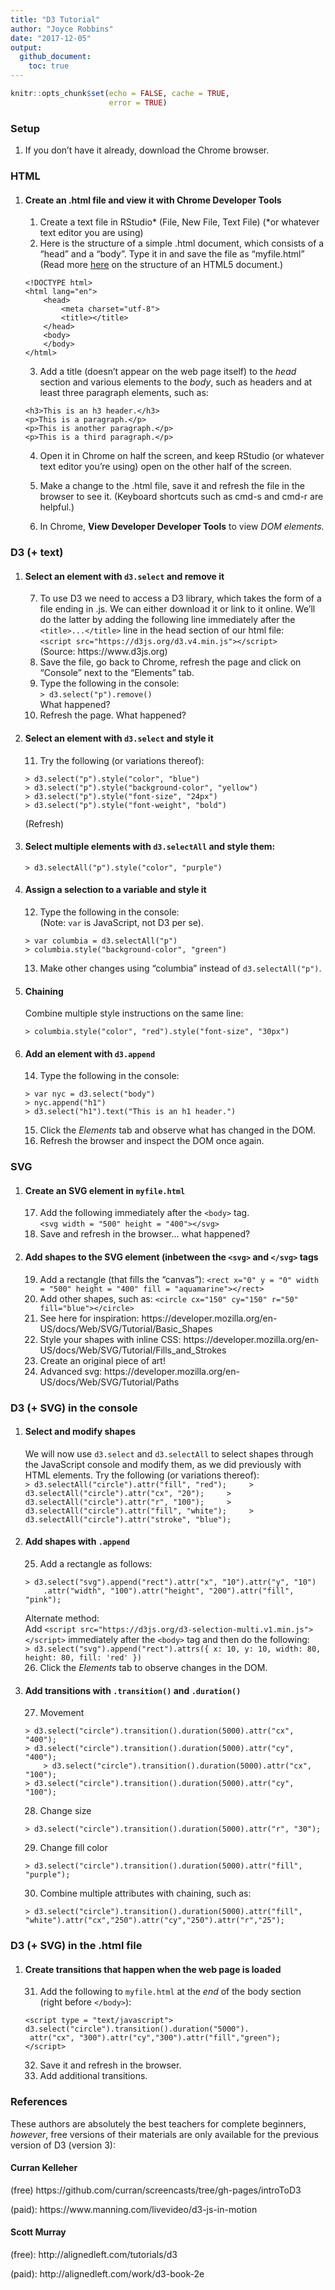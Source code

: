 ```yaml
---
title: "D3 Tutorial"
author: "Joyce Robbins"
date: "2017-12-05"
output: 
  github_document:
    toc: true
---
```


```r
knitr::opts_chunk$set(echo = FALSE, cache = TRUE,
                      error = TRUE)
```


### Setup

1. If you don't have it already, download the Chrome browser.

### HTML

1. #### Create an .html file and view it with Chrome Developer Tools
    (@) Create a text file in RStudio\* (File, New File, Text File)  (\*or whatever text editor you are using) 
    (@) Here is the structure of a simple .html document, which consists of a "head" and a "body".  Type it in and save the file as "myfile.html" (Read more [here](https://designshack.net/articles/html/what-is-html-the-anatomy-of-an-html5-document/) on the structure of an HTML5 document.)  
    ```
    <!DOCTYPE html>
    <html lang="en">
	    <head>
		    <meta charset="utf-8">
		    <title></title>
	    </head>
	    <body>
	    </body>
    </html>
    ```
    (@) Add a title (doesn't appear on the web page itself) to the *head* section and various elements to the *body*, such as headers and at least three paragraph elements, such as:
    ```
    <h3>This is an h3 header.</h3> 
    <p>This is a paragraph.</p> 
    <p>This is another paragraph.</p>
    <p>This is a third paragraph.</p>
    ```
    (@) Open it in Chrome on half the screen, and keep RStudio (or whatever text editor you're using) open on the other half of the screen. 

    (@) Make a change to the .html file, save it and refresh the file in the browser to see it. (Keyboard shortcuts such as cmd-s and cmd-r are helpful.)

    (@) In Chrome, **View  Developer  Developer Tools** to view *DOM elements.*

### D3 (+ text)

1. #### Select an element with `d3.select` and remove it
    (@) To use D3 we need to access a D3 library, which takes the form of a file ending in .js.  We can either download it or link to it online.  We'll do the latter by adding the following line immediately after the `<title>...</title>` line in the head section of our html file:  
    `<script src="https://d3js.org/d3.v4.min.js"></script>`  
    (Source: https://www.d3js.org)  
    (@) Save the file, go back to Chrome, refresh the page and click on "Console" next to the "Elements" tab. 
    (@) Type the following in the console:  
    `> d3.select("p").remove()`  
    What happened?  
    (@) Refresh the page.  What happened?  
1. #### Select an element with `d3.select` and style it
    (@) Try the following (or variations thereof):  
    ```
    > d3.select("p").style("color", "blue")
    > d3.select("p").style("background-color", "yellow")
    > d3.select("p").style("font-size", "24px")
    > d3.select("p").style("font-weight", "bold")
    ```  
    (Refresh) 
1. #### Select multiple elements with `d3.selectAll` and style them:    
    `> d3.selectAll("p").style("color", "purple")`

1. #### Assign a selection to a variable and style it

    (@) Type the following in the console:  
    (Note: `var` is JavaScript, not D3 per se).  
    ```
    > var columbia = d3.selectAll("p")
    > columbia.style("background-color", "green")
    ```
    (@) Make other changes using "columbia" instead of `d3.selectAll("p")`.
    
1. #### Chaining
Combine multiple style instructions on the same line:

    `> columbia.style("color", "red").style("font-size", "30px")`

1. #### Add an element with `d3.append`  
    (@) Type the following in the console:
    ```
    > var nyc = d3.select("body")
    > nyc.append("h1")
    > d3.select("h1").text("This is an h1 header.")
    ```  
    (@) Click the *Elements* tab and observe what has changed in the DOM.  
    (@) Refresh the browser and inspect the DOM once again.  
    
    
### SVG

1. #### Create an SVG element in `myfile.html`
    (@) Add the following immediately after the `<body>` tag.    
    `<svg width = "500" height = "400"></svg>`    
    (@) Save and refresh in the browser... what happened?  
1. #### Add shapes to the SVG element (inbetween the `<svg>` and `</svg>` tags
    (@) Add a rectangle (that fills the "canvas"):
    `<rect x="0" y = "0" width = "500" height = "400" fill = "aquamarine"></rect>`  
    (@) Add other shapes, such as:
		`<circle cx="150" cy="150" r="50" fill="blue"></circle>`
    (@) See here for inspiration: https://developer.mozilla.org/en-US/docs/Web/SVG/Tutorial/Basic_Shapes
    (@) Style your shapes with inline CSS: https://developer.mozilla.org/en-US/docs/Web/SVG/Tutorial/Fills_and_Strokes
    (@) Create an original piece of art!  
    (@) Advanced svg: https://developer.mozilla.org/en-US/docs/Web/SVG/Tutorial/Paths 

### D3 (+ SVG) in the console

1. #### Select and modify shapes  
We will now use `d3.select` and `d3.selectAll` to select shapes through the JavaScript console and modify them, as we did previously with HTML elements. Try the following (or variations thereof):  
    ```
    > d3.selectAll("circle").attr("fill", "red");
    > d3.selectAll("circle").attr("cx", "20");
    > d3.selectAll("circle").attr("r", "100");
    > d3.selectAll("circle").attr("fill", "white");
    > d3.selectAll("circle").attr("stroke", "blue");
    ```
1. #### Add shapes with `.append`
    (@) Add a rectangle as follows:  
    ```
    > d3.select("svg").append("rect").attr("x", "10").attr("y", "10")
        .attr("width", "100").attr("height", "200").attr("fill", "pink");
    ```
    Alternate method:  
    Add `<script src="https://d3js.org/d3-selection-multi.v1.min.js"></script>` immediately after the `<body>` tag and then do the following:  
    ```
    > d3.select("svg").append("rect").attrs({ x: 10, y: 10, width: 80, height: 80, fill: 'red' })
    ```  
    (@) Click the *Elements* tab to observe changes in the DOM.
    
1. #### Add transitions with `.transition()` and `.duration()`  
    (@) Movement
    ```
    > d3.select("circle").transition().duration(5000).attr("cx", "400");
    > d3.select("circle").transition().duration(5000).attr("cy", "400");
        > d3.select("circle").transition().duration(5000).attr("cx", "100");
    > d3.select("circle").transition().duration(5000).attr("cy", "100");
    ```  
    (@) Change size
    ```
    > d3.select("circle").transition().duration(5000).attr("r", "30");
    ```  
    (@) Change fill color
    ```
    > d3.select("circle").transition().duration(5000).attr("fill", "purple");
    ```  
    (@) Combine multiple attributes with chaining, such as:
    ```
    > d3.select("circle").transition().duration(5000).attr("fill", "white").attr("cx","250").attr("cy","250").attr("r","25");
    ```
    
### D3 (+ SVG) in the .html file

1. #### Create transitions that happen when the web page is loaded

    (@) Add the following to `myfile.html` at the *end* of the body section (right before `</body>`):
```
<script type = "text/javascript">
d3.select("circle").transition().duration("5000").
    attr("cx", "300").attr("cy","300").attr("fill","green");
</script>
```
    (@) Save it and refresh in the browser.
    (@) Add additional transitions.
    




    
### References

These authors are absolutely the best teachers for complete beginners, *however*, free versions of their materials are only available for the previous version of D3 (version 3):

#### Curran Kelleher

(free)
https://github.com/curran/screencasts/tree/gh-pages/introToD3 

(paid): 
https://www.manning.com/livevideo/d3-js-in-motion


#### Scott Murray

(free):
http://alignedleft.com/tutorials/d3

(paid):
http://alignedleft.com/work/d3-book-2e
